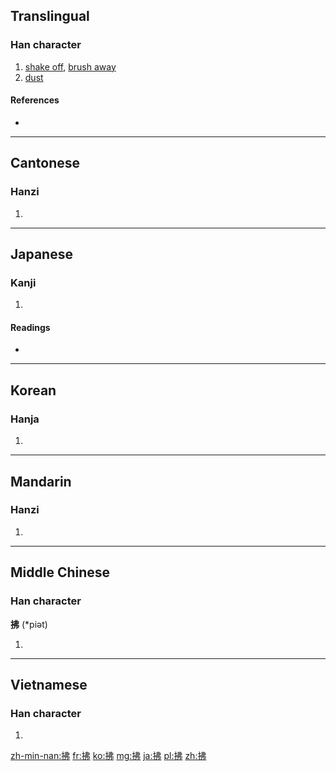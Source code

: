 {{also|払}}
==Translingual==

===Han character===
{{Han char|rn=64|rad=手|as=05|sn=8|four=5502<sub>7</sub>|canj=手中中弓 (QLLN)}}

# [[shake off]], [[brush away]]
# [[dust]]

====References====
* {{Han ref|kx=0424.140|dkj=11936|dj=0772.110|hdz=31859.040|uh=62C2|ud=25282|bh=A9D8|bd=43480}}

----

==Cantonese==

===Hanzi===
{{yue-hanzi|jyut=|y=fat1}}

# {{defn|lang=yue|sort=手05}}

----

==Japanese==

===Kanji===
{{ja-kanji|grade=|rs=手05}}

# {{defn|lang=ja|sort=手05}}

====Readings====
* {{ja-readings|on=[[ふつ]] (futsu), [[ほつ]] (hotsu), [[ひつ]] (hitsu)|kun=[[はらう]] (harau)}}

----

==Korean==

===Hanja===
{{ko-hanja|hangeul=[[불]], [[필]]|eumhun=|rv=bul, pil|mr=pul, p'il|y=pul, phil}}

# {{defn|lang=ko|sort=手05}}

----

==Mandarin==

===Hanzi===
{{cmn-hanzi|pin=[[fú]] ([[fu2]])|wg=fu<sup>2</sup>}}

# {{defn|lang=cmn|sort=手05}}

----

==Middle Chinese==

===Han character===
'''拂''' (*piət)

# {{defn|lang=zhx-mid|sort=手05}}

----

==Vietnamese==

===Han character===
{{vi-hantu|[[phất]], [[phắt]], [[phớt]], [[phứt]], [[phựt]]|rs=手05}}

# {{defn|lang=vi|sort=手05}}

[[zh-min-nan:拂]]
[[fr:拂]]
[[ko:拂]]
[[mg:拂]]
[[ja:拂]]
[[pl:拂]]
[[zh:拂]]